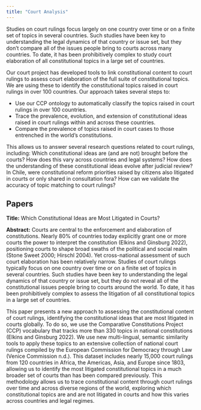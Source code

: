 ```yaml
---
title: "Court Analysis"
---
```


Studies on court rulings focus largely on one country over time or on a finite set of topics in several countries. Such studies have been key to understanding the legal dynamics of that country or issue set, but they don't compare all of the issues people bring to courts across many countries. To date, it has been prohibitively complex to study court elaboration of all constitutional topics in a large set of countries.

Our court project has developed tools to link constitutional content to court rulings to assess court elaboration of the full suite of constitutional topics. We are using these to identify the constitutional topics raised in court rulings in over 100 countries. Our approach takes several steps to:

* Use our CCP ontology to automatically classify the topics raised in court rulings in over 100 countries. 
* Trace the prevalence, evolution, and extension of constitutional ideas raised in court rulings within and across these countries.
* Compare the prevalence of topics raised in court cases to those entrenched in the world’s constitutions.

This allows us to answer several research questions related to court rulings, including: Which constitutional ideas are (and are not) brought before the courts? How does this vary across countries and legal systems? How does the understanding of these constitutional ideas evolve after judicial review? In Chile, were constitutional reform priorities raised by citizens also litigated in courts or only shared in consultation fora? How can we validate the accuracy of topic matching to court rulings?

## Papers

**Title:** Which Constitutional Ideas are Most Litigated in Courts?

**Abstract:** Courts are central to the enforcement and elaboration of constitutions. Nearly 80% of countries today explicitly grant one or more courts the power to interpret the constitution (Elkins and Ginsburg 2022), positioning courts to shape broad swaths of the political and social realm (Stone Sweet 2000; Hirschl 2004). Yet cross-national assessment of such court elaboration has been relatively narrow. Studies of court rulings typically focus on one country over time or on a finite set of topics in several countries. Such studies have been key to understanding the legal dynamics of that country or issue set, but they do not reveal all of the constitutional issues people bring to courts around the world. To date, it has been prohibitively complex to assess the litigation of all constitutional topics in a large set of countries.

This paper presents a new approach to assessing the constitutional content of court rulings, identifying the constitutional ideas that are most litigated in courts globally. To do so, we use the Comparative Constitutions Project (CCP) vocabulary that tracks more than 330 topics in national constitutions (Elkins and Ginsburg 2022). We use new multi-lingual, semantic similarity tools to apply these topics to an extensive collection of national court rulings compiled by the European Commission for Democracy through Law (Venice Commission n.d.). This dataset includes nearly 15,000 court rulings from 120 countries in Africa, the Americas, Asia, and Europe since 1803, allowing us to identify the most litigated constitutional topics in a much broader set of courts than has been compared previously. This methodology allows us to trace constitutional content through court rulings over time and across diverse regions of the world, exploring which constitutional topics are and are not litigated in courts and how this varies across countries and legal regimes.
